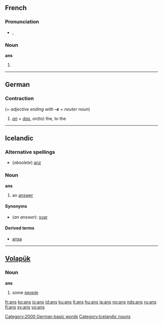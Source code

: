 ==French==

===Pronunciation===
* {{IPA|/ɑ̃/|lang=fr}}, {{SAMPA|/A~/}}

===Noun===
'''ans''' {{m|p}}

# {{plural of|[[an]]|lang=French}}

----

==German==

===Contraction===
{{infl|de|contraction}} (+ ''adjective ending with '''-e''' + neuter noun'')

# ''[[an#German|an]] + [[das#German|das]]'', on(to) the, to the

[[Category:2000 German basic words]]

----

==Icelandic==

===Alternative spellings===
* (''obsolete'') [[anz]]

===Noun===
'''ans''' {{n}}

# {{rare|lang=is}} an [[answer]]

====Synonyms====
* (''an answer''): [[svar]] {{n}}

====Derived terms====
* [[ansa]]

[[Category:Icelandic nouns]]

----

==[[Volapük]]==

===Noun===
'''ans'''

# some [[people]]

[[fr:ans]]
[[ko:ans]]
[[io:ans]]
[[id:ans]]
[[ku:ans]]
[[lt:ans]]
[[hu:ans]]
[[ja:ans]]
[[no:ans]]
[[nds:ans]]
[[ru:ans]]
[[fi:ans]]
[[sv:ans]]
[[vo:ans]]